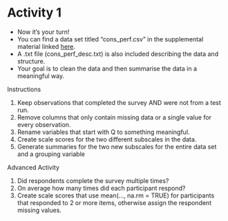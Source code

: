 # Activity 1
<div  class = semiemph>

- Now it's your turn!
- You can find a data set titled "cons_perf.csv" in the supplemental material linked [here](https://github.com/jimmyrigby94/Data-Management-in-R/tree/master/suppl).
- A .txt file (cons_perf_desc.txt) is also included describing the data and structure.
- Your goal is to clean the data and then summarise the data in a meaningful way. 

</div>

<div class = semiemph><div class = activity>
<div class = activitytitle>
Instructions
</div>
1. Keep observations that completed the survey AND were not from a test run.
2. Remove columns that only contain missing data or a single value for every observation.
3. Rename variables that start with Q to something meaningful.
4. Create scale scores for the two different subscales in the data. 
5. Generate summaries for the two new subscales for the entire data set and a grouping variable

</div>


<div class = semiemph><div class = activity>
<div class = advactivitytitle>
Advanced Activity
</div>
1. Did respondents complete the survey multiple times?
2. On average how many times did each participant respond?
3. Create scale scores that use mean(..., na.rm = TRUE) for participants that responded to 2 or more items, otherwise assign the respondent missing values.
</div>


